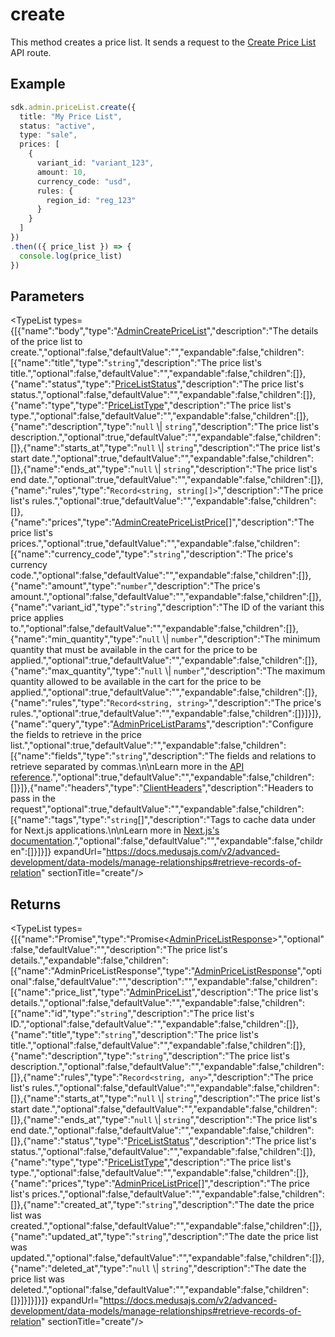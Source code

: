 
# create

This method creates a price list. It sends a request to the
[Create Price List](https://docs.medusajs.com/v2/api/admin#price-lists\_postpricelists)
API route.

## Example

```ts
sdk.admin.priceList.create({
  title: "My Price List",
  status: "active",
  type: "sale",
  prices: [
    {
      variant_id: "variant_123",
      amount: 10,
      currency_code: "usd",
      rules: {
        region_id: "reg_123"
      }
    }
  ]
})
.then(({ price_list }) => {
  console.log(price_list)
})
```

## Parameters

<TypeList types={[{"name":"body","type":"[AdminCreatePriceList](../../../../../types/HttpTypes/interfaces/types.HttpTypes.AdminCreatePriceList/page.mdx)","description":"The details of the price list to create.","optional":false,"defaultValue":"","expandable":false,"children":[{"name":"title","type":"`string`","description":"The price list's title.","optional":false,"defaultValue":"","expandable":false,"children":[]},{"name":"status","type":"[PriceListStatus](../../../../../pricing/types/pricing.PriceListStatus/page.mdx)","description":"The price list's status.","optional":false,"defaultValue":"","expandable":false,"children":[]},{"name":"type","type":"[PriceListType](../../../../../pricing/types/pricing.PriceListType/page.mdx)","description":"The price list's type.","optional":false,"defaultValue":"","expandable":false,"children":[]},{"name":"description","type":"`null` \\| `string`","description":"The price list's description.","optional":true,"defaultValue":"","expandable":false,"children":[]},{"name":"starts_at","type":"`null` \\| `string`","description":"The price list's start date.","optional":true,"defaultValue":"","expandable":false,"children":[]},{"name":"ends_at","type":"`null` \\| `string`","description":"The price list's end date.","optional":true,"defaultValue":"","expandable":false,"children":[]},{"name":"rules","type":"`Record<string, string[]>`","description":"The price list's rules.","optional":true,"defaultValue":"","expandable":false,"children":[]},{"name":"prices","type":"[AdminCreatePriceListPrice](../../../../../types/HttpTypes/interfaces/types.HttpTypes.AdminCreatePriceListPrice/page.mdx)[]","description":"The price list's prices.","optional":true,"defaultValue":"","expandable":false,"children":[{"name":"currency_code","type":"`string`","description":"The price's currency code.","optional":false,"defaultValue":"","expandable":false,"children":[]},{"name":"amount","type":"`number`","description":"The price's amount.","optional":false,"defaultValue":"","expandable":false,"children":[]},{"name":"variant_id","type":"`string`","description":"The ID of the variant this price applies to.","optional":false,"defaultValue":"","expandable":false,"children":[]},{"name":"min_quantity","type":"`null` \\| `number`","description":"The minimum quantity that must be available in the cart for the price to be applied.","optional":true,"defaultValue":"","expandable":false,"children":[]},{"name":"max_quantity","type":"`null` \\| `number`","description":"The maximum quantity allowed to be available in the cart for the price to be applied.","optional":true,"defaultValue":"","expandable":false,"children":[]},{"name":"rules","type":"`Record<string, string>`","description":"The price's rules.","optional":true,"defaultValue":"","expandable":false,"children":[]}]}]},{"name":"query","type":"[AdminPriceListParams](../../../../../types/HttpTypes/interfaces/types.HttpTypes.AdminPriceListParams/page.mdx)","description":"Configure the fields to retrieve in the price list.","optional":true,"defaultValue":"","expandable":false,"children":[{"name":"fields","type":"`string`","description":"The fields and relations to retrieve separated by commas.\n\nLearn more in the [API reference](https://docs.medusajs.com/api/store#select-fields-and-relations).","optional":true,"defaultValue":"","expandable":false,"children":[]}]},{"name":"headers","type":"[ClientHeaders](../../../types/js_sdk.admin.ClientHeaders/page.mdx)","description":"Headers to pass in the request","optional":true,"defaultValue":"","expandable":false,"children":[{"name":"tags","type":"`string`[]","description":"Tags to cache data under for Next.js applications.\n\nLearn more in [Next.js's documentation](https://nextjs.org/docs/app/building-your-application/caching#fetch-optionsnexttags-and-revalidatetag).","optional":false,"defaultValue":"","expandable":false,"children":[]}]}]} expandUrl="https://docs.medusajs.com/v2/advanced-development/data-models/manage-relationships#retrieve-records-of-relation" sectionTitle="create"/>

## Returns

<TypeList types={[{"name":"Promise","type":"Promise&#60;[AdminPriceListResponse](../../../../../types/HttpTypes/interfaces/types.HttpTypes.AdminPriceListResponse/page.mdx)&#62;","optional":false,"defaultValue":"","description":"The price list's details.","expandable":false,"children":[{"name":"AdminPriceListResponse","type":"[AdminPriceListResponse](../../../../../types/HttpTypes/interfaces/types.HttpTypes.AdminPriceListResponse/page.mdx)","optional":false,"defaultValue":"","description":"","expandable":false,"children":[{"name":"price_list","type":"[AdminPriceList](../../../../../types/HttpTypes/interfaces/types.HttpTypes.AdminPriceList/page.mdx)","description":"The price list's details.","optional":false,"defaultValue":"","expandable":false,"children":[{"name":"id","type":"`string`","description":"The price list's ID.","optional":false,"defaultValue":"","expandable":false,"children":[]},{"name":"title","type":"`string`","description":"The price list's title.","optional":false,"defaultValue":"","expandable":false,"children":[]},{"name":"description","type":"`string`","description":"The price list's description.","optional":false,"defaultValue":"","expandable":false,"children":[]},{"name":"rules","type":"`Record<string, any>`","description":"The price list's rules.","optional":false,"defaultValue":"","expandable":false,"children":[]},{"name":"starts_at","type":"`null` \\| `string`","description":"The price list's start date.","optional":false,"defaultValue":"","expandable":false,"children":[]},{"name":"ends_at","type":"`null` \\| `string`","description":"The price list's end date.","optional":false,"defaultValue":"","expandable":false,"children":[]},{"name":"status","type":"[PriceListStatus](../../../../../pricing/types/pricing.PriceListStatus/page.mdx)","description":"The price list's status.","optional":false,"defaultValue":"","expandable":false,"children":[]},{"name":"type","type":"[PriceListType](../../../../../pricing/types/pricing.PriceListType/page.mdx)","description":"The price list's type.","optional":false,"defaultValue":"","expandable":false,"children":[]},{"name":"prices","type":"[AdminPriceListPrice](../../../../../types/HttpTypes/interfaces/types.HttpTypes.AdminPriceListPrice/page.mdx)[]","description":"The price list's prices.","optional":false,"defaultValue":"","expandable":false,"children":[]},{"name":"created_at","type":"`string`","description":"The date the price list was created.","optional":false,"defaultValue":"","expandable":false,"children":[]},{"name":"updated_at","type":"`string`","description":"The date the price list was updated.","optional":false,"defaultValue":"","expandable":false,"children":[]},{"name":"deleted_at","type":"`null` \\| `string`","description":"The date the price list was deleted.","optional":false,"defaultValue":"","expandable":false,"children":[]}]}]}]}]} expandUrl="https://docs.medusajs.com/v2/advanced-development/data-models/manage-relationships#retrieve-records-of-relation" sectionTitle="create"/>
